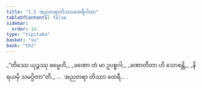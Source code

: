 ```yaml
---
title: "1.5 အညတရာတိဿာထေရီဂါထာ"
tableOfContents: false
sidebar:
  order: 14
type: "tipitaka"
basket: "su"
book: "th2"
---
```



<DynamicBreadcrumb />

<Division number="5" book="th2">

<Paragraph number="10" type="verses" book="th2">
_“တိဿေ ယုဉ္ဇဿု ဓမ္မေဟိ,_  
_ခဏော တံ မာ ဥပစ္စဂါ;_  
_ခဏာတီတာ ဟိ သောစန္တိ,_  
_နိရယမှိ သမပ္ပိတာ”တိ._  


</Paragraph>
</Division>

<Paragraph number="11" type="center" book="th2">
…  အညတရာ တိဿာ ထေရီ… .
</Paragraph>